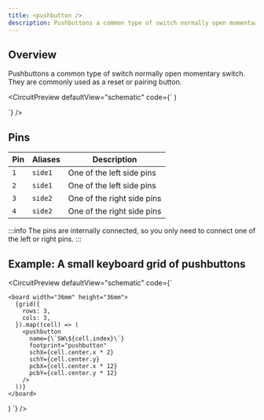 ```yaml
---
title: <pushbutton />
description: Pushbuttons a common type of switch normally open momentary switch. They are
---
```


## Overview

Pushbuttons a common type of switch normally open momentary switch. They are
commonly used as a reset or pairing button.


<CircuitPreview
  defaultView="schematic"
  code={`
    <board width="10mm" height="10mm">
      <pushbutton
        name="SW1"
        footprint="pushbutton"
      />
    </board>
  )
  
  `}
/>

## Pins

| Pin  | Aliases    | Description |
| ------- | -- |----------- |
| `1` | `side1` | One of the left side pins  |
| `2` | `side1` | One of the left side pins |
| `3` | `side2` | One of the right side pins |
| `4` | `side2` | One of the right side pins |

:::info
The pins are internally connected, so you only need to connect one of the
left or right pins.
:::

## Example: A small keyboard grid of pushbuttons

<CircuitPreview
  defaultView="schematic"
  code={`

    <board width="36mm" height="36mm">
      {grid({
        rows: 3,
        cols: 3,
      }).map((cell) => (
        <pushbutton
          name={\`SW\${cell.index}\`}
          footprint="pushbutton"
          schX={cell.center.x * 2}
          schY={cell.center.y}
          pcbX={cell.center.x * 12}
          pcbY={cell.center.y * 12}
        />  
      ))}
    </board>
  )
  `}
/>
